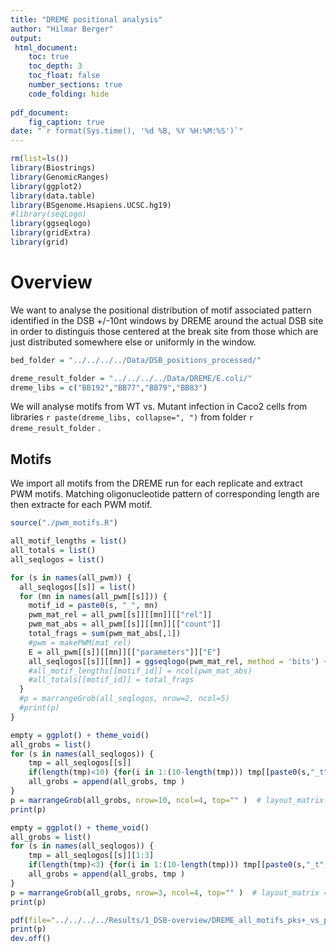 ```yaml
---
title: "DREME positional analysis"
author: "Hilmar Berger"
output: 
 html_document:
    toc: true
    toc_depth: 3
    toc_float: false
    number_sections: true
    code_folding: hide
    
pdf_document:
    fig_caption: true
date: "`r format(Sys.time(), '%d %B, %Y %H:%M:%S')`"
---
```


```r
rm(list=ls())
library(Biostrings)
library(GenomicRanges)
library(ggplot2)
library(data.table)
library(BSgenome.Hsapiens.UCSC.hg19)
#library(seqLogo)
library(ggseqlogo)
library(gridExtra)
library(grid)
```

# Overview

We want to analyse the positional distribution of motif associated pattern identified in the DSB +/-10nt windows by DREME around the actual DSB site in order to distinguis those centered at the break site from those which are just distributed somewhere else or uniformly in the window.

```r
bed_folder = "../../../../Data/DSB_positions_processed/"

dreme_result_folder = "../../../../Data/DREME/E.coli/"
dreme_libs = c("BB192","BB77","BB79","BB83")
```

We will analyse motifs from WT vs. Mutant infection in Caco2 cells from libraries `r paste(dreme_libs, collapse=", ")` from folder `r dreme_result_folder` .

## Motifs

We import all motifs from the DREME run for each replicate and extract PWM motifs. Matching oligonucleotide pattern of corresponding length are then extracte for each PWM motif. 

```r
source("./pwm_motifs.R")
```

```r

all_motif_lengths = list()
all_totals = list()
all_seqlogos = list()

for (s in names(all_pwm)) {
  all_seqlogos[[s]] = list()
  for (mn in names(all_pwm[[s]])) {
    motif_id = paste0(s, "_", mn)
    pwm_mat_rel = all_pwm[[s]][[mn]][["rel"]]
    pwm_mat_abs = all_pwm[[s]][[mn]][["count"]]
    total_frags = sum(pwm_mat_abs[,1])
    #pwm = makePWM(mat_rel)
    E = all_pwm[[s]][[mn]][["parameters"]]["E"]
    all_seqlogos[[s]][[mn]] = ggseqlogo(pwm_mat_rel, method = 'bits') + ggtitle(paste0(motif_id, " (n=",total_frags,", E=",E,")") ) + theme(plot.title=element_text(size=10))
    #all_motif_lengths[[motif_id]] = ncol(pwm_mat_abs)
    #all_totals[[motif_id]] = total_frags
  }
  #p = marrangeGrob(all_seqlogos, nrow=2, ncol=5)
  #print(p)
}
```


```r
empty = ggplot() + theme_void()
all_grobs = list()
for (s in names(all_seqlogos)) {
    tmp = all_seqlogos[[s]]
    if(length(tmp)<10) {for(i in 1:(10-length(tmp))) tmp[[paste0(s,"_t",i)]] = empty }
    all_grobs = append(all_grobs, tmp )
}
p = marrangeGrob(all_grobs, nrow=10, ncol=4, top="" )  # layout_matrix = matrix(c(1,2,2,2,3,3,4,4), ncol=2, nrow=4)
print(p)  
```

<!-- ```{r} -->
<!-- pdf(file="DREME_all_motifs.pdf", width = 11, height = 14) -->
<!-- print(p) -->
<!-- dev.off() -->
<!-- ``` -->

```r
empty = ggplot() + theme_void()
all_grobs = list()
for (s in names(all_seqlogos)) {
    tmp = all_seqlogos[[s]][1:3]
    if(length(tmp)<3) {for(i in 1:(10-length(tmp))) tmp[[paste0(s,"_t",i)]] = empty }
    all_grobs = append(all_grobs, tmp )
}
p = marrangeGrob(all_grobs, nrow=3, ncol=4, top="" )  # layout_matrix = matrix(c(1,2,2,2,3,3,4,4), ncol=2, nrow=4)
print(p)  
```

```r
pdf(file="../../../../Results/1_DSB-overview/DREME_all_motifs_pks+_vs_pks-_E.coli_top3.pdf", width = 11, height = 4)
print(p)
dev.off()
```

